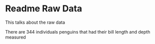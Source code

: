 # Readme Raw Data
This talks about the raw data

There are 344 individuals penguins that had their bill length and depth measured
